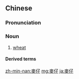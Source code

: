 {{also|麦仔}}
==Chinese==
{{zh-forms|s=麦仔}}

===Pronunciation===
{{zh-pron
|h=pfs=ma̍k-é
|mn=be̍h-仔
|cat=n
}}

===Noun===
{{zh-noun}}

# {{lb|zh|Hakka|Min Nan}} [[wheat]]

====Derived terms====
{{zh-der|麥仔茶|麥仔酒}}

[[zh-min-nan:麥仔]]
[[mg:麥仔]]
[[ja:麥仔]]